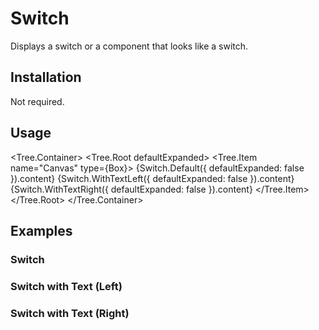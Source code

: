 
# Switch

Displays a switch or a component that looks like a switch.

<ComponentsTabs component={Switch.Default()} />

## Installation

Not required.

## Usage

<Tree.Container>
  <Tree.Root defaultExpanded>
    <Tree.Item name="Canvas" type={Box}>
      {Switch.Default({ defaultExpanded: false }).content}
      {Switch.WithTextLeft({ defaultExpanded: false }).content}
      {Switch.WithTextRight({ defaultExpanded: false }).content}
    </Tree.Item>
  </Tree.Root>
</Tree.Container>

## Examples

### Switch

<ComponentsTabs component={Switch.Default()} />

### Switch with Text (Left)

<ComponentsTabs component={Switch.WithTextLeft()} />

### Switch with Text (Right)

<ComponentsTabs component={Switch.WithTextRight()} />
